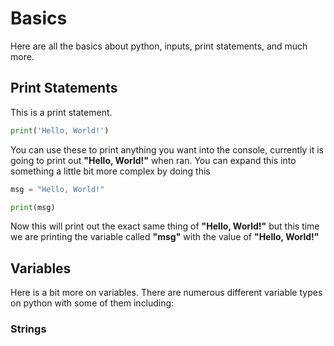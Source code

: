 # Basics
Here are all the basics about python, inputs, print statements, and much more.

## Print Statements
This is a print statement.
```py filename="main.py" {3} copy
print('Hello, World!')
```
You can use these to print anything you want into the console, currently it is going to print out **"Hello, World!"** when ran. You can expand this into something a little bit more complex by doing this
```py filename="main.py" {3} copy
msg = "Hello, World!"

print(msg)
```
Now this will print out the exact same thing of **"Hello, World!"** but this time we are printing the variable called **"msg"** with the value of **"Hello, World!"**

## Variables
Here is a bit more on variables. There are numerous different variable types on python with some of them including:

### Strings
